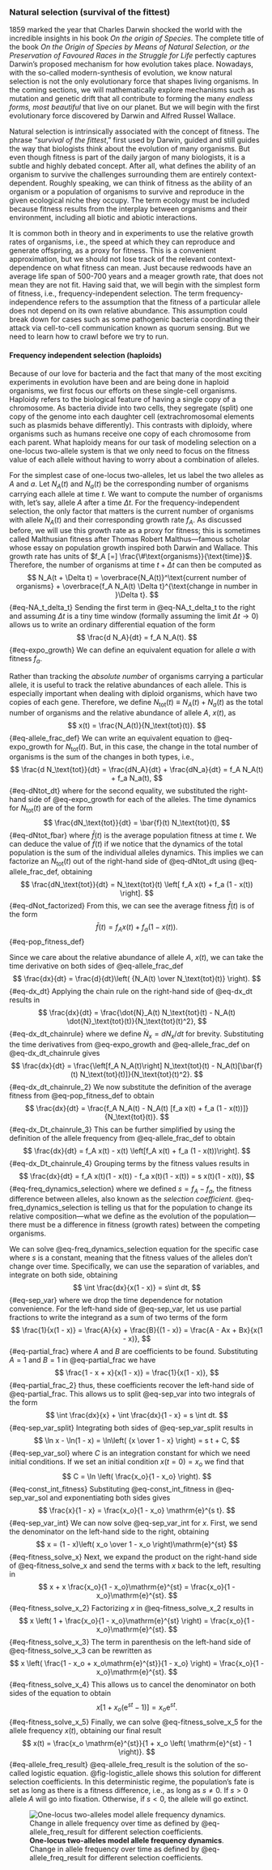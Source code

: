 ### Natural selection (survival of the fittest) {#sec-selection}

1859 marked the year that Charles Darwin shocked the world with the incredible
insights in his book *On the origin of Species*. The complete title of the book
*On the Origin of Species by Means of Natural Selection, or the Preservation of
Favoured Races in the Struggle for Life* perfectly captures Darwin's proposed
mechanism for how evolution takes place. Nowadays, with the so-called
modern-synthesis of evolution, we know natural selection is not the only
evolutionary force that shapes living organisms. In the coming sections, we will
mathematically explore mechanisms such as mutation and genetic drift that all
contribute to forming the many *endless forms, most beautiful* that live on our
planet. But we will begin with the first evolutionary force discovered by Darwin
and Alfred Russel Wallace.

Natural selection is intrinsically associated with the concept of fitness. The
phrase "*survival of the fittest*," first used by Darwin, guided and still
guides the way that biologists think about the evolution of many organisms. But
even though fitness is part of the daily jargon of many biologists, it is a
subtle and highly debated concept. After all, what defines the ability of an
organism to survive the challenges surrounding them are entirely
context-dependent. Roughly speaking, we can think of fitness as the ability of
an organism or a population of organisms to survive and reproduce in the given
ecological niche they occupy. The term ecology must be included because
fitness results from the interplay between organisms and their environment,
including all biotic and abiotic interactions.

It is common both in theory and in experiments to use the relative growth rates
of organisms, i.e., the speed at which they can reproduce and generate
offspring, as a proxy for fitness. This is a convenient approximation, but we
should not lose track of the relevant context-dependence on what fitness can
mean. Just because redwoods have an average life span of 500-700 years and a
meager growth rate, that does not mean they are not fit. Having said that, we
will begin with the simplest form of fitness, i.e., frequency-independent
selection. The term frequency-independence refers to the assumption that the
fitness of a particular allele does not depend on its own relative abundance.
This assumption could break down for cases such as some pathogenic bacteria
coordinating their attack via cell-to-cell communication known as quorum
sensing. But we need to learn how to crawl before we try to run.

#### Frequency independent selection (haploids) {#sec-freq_indep_haplo}

Because of our love for bacteria and the fact that many of the most exciting
experiments in evolution have been and are being done in haploid organisms, we
first focus our efforts on these single-cell organisms. Haploidy refers to the
biological feature of having a single copy of a chromosome. As bacteria divide
into two cells, they segregate (split) one copy of the genome into each daughter
cell (extrachromosomal elements such as plasmids behave differently). This
contrasts with diploidy, where organisms such as humans receive one copy of each
chromosome from each parent. What haploidy means for our task of modeling
selection on a one-locus two-allele system is that we only need to focus on the
fitness value of each allele without having to worry about a combination of
alleles.

For the simplest case of one-locus two-alleles, let us label the two alleles as
$A$ and $a$. Let $N_A(t)$ and $N_a(t)$ be the corresponding number of organisms
carrying each allele at time $t$. We want to compute the number of organisms
with, let's say, allele $A$ after a time $\Delta t$. For the
frequency-independent selection, the only factor that matters is the current
number of organisms with allele $N_A(t)$ and their corresponding growth rate
$f_A$. As discussed before, we will use this growth rate as a proxy for fitness;
this is sometimes called Malthusian fitness after Thomas Robert Malthus---famous
scholar whose essay on population growth inspired both Darwin and Wallace. This
growth rate has units of $f_A [=] \frac{\#\text{organisms}}{\text{time}}$.
Therefore, the number of organisms at time $t + \Delta t$ can then be computed
as
$$
N_A(t + \Delta t) = \overbrace{N_A(t)}^\text{current number of organisms}
+ \overbrace{f_A N_A(t) \Delta t}^{\text{change in number in }\Delta t}.
$${#eq-NA_t_delta_t}
Sending the first term in @eq-NA_t_delta_t to the right and assuming $\Delta t$
is a tiny time window (formally assuming the limit $\Delta t \rightarrow 0$)
allows us to write an ordinary differential equation of the form
$$
\frac{d N_A}{dt} = f_A N_A(t).
$${#eq-expo_growth}
We can define an equivalent equation for allele $a$ with fitness $f_a$.

Rather than tracking the *absolute number* of organisms carrying a particular
allele, it is useful to track the relative abundances of each allele. This is
especially important when dealing with diploid organisms, which have two copies
of each gene. Therefore, we define $N_{\text{tot}}(t) \equiv N_A(t) + N_a(t)$ as
the total number of organisms and the relative abundance of allele $A$, $x(t)$,
as
$$
x(t) = \frac{N_A(t)}{N_\text{tot}(t)}.
$${#eq-allele_frac_def}
We can write an equivalent equation to @eq-expo_growth for $N_\text{tot}(t)$.
But, in this case, the change in the total number of organisms is the sum of the
changes in both types, i.e.,
$$
\frac{d N_\text{tot}}{dt} = \frac{dN_A}{dt} + \frac{dN_a}{dt} 
= f_A N_A(t) + f_a N_a(t),
$${#eq-dNtot_dt}
where for the second equality, we substituted the right-hand side of
@eq-expo_growth for each of the alleles. The time dynamics for $N_\text{tot}(t)$
are of the form
$$
\frac{dN_\text{tot}}{dt} = \bar{f}(t) N_\text{tot}(t),
$${#eq-dNtot_fbar}
where $\bar{f}(t)$ is the average population fitness at time $t$. We can deduce
the value of $\bar{f}(t)$ if we notice that the dynamics of the total population
is the sum of the individual alleles dynamics. This implies we can factorize an
$N_\text{tot}(t)$ out of the right-hand side of @eq-dNtot_dt using
@eq-allele_frac_def, obtaining
$$
\frac{dN_\text{tot}}{dt} = 
N_\text{tot}(t) \left[ f_A x(t) + f_a (1 - x(t)) \right].
$${#eq-dNot_factorized}
From this, we can see the average fitness $\bar{f}(t)$ is of the form
$$
\bar{f}(t) = f_A x(t) + f_a (1 - x(t)).
$${#eq-pop_fitness_def}

Since we care about the relative abundance of allele $A$, $x(t)$, we can take
the time derivative on both sides of @eq-allele_frac_def
$$
\frac{dx}{dt} = \frac{d}{dt}\left( {N_A(t) \over N_\text{tot}(t)} \right).
$${#eq-dx_dt}
Applying the chain rule on the right-hand side of @eq-dx_dt results in
$$
\frac{dx}{dt} = \frac{\dot{N}_A(t) N_\text{tot}(t) - 
N_A(t) \dot{N}_\text{tot}(t)}{N_\text{tot}(t)^2},
$${#eq-dx_dt_chainrule}
where we define $\dot{N}_x = dN_x / dt$ for brevity. Substituting the time
derivatives from @eq-expo_growth and @eq-allele_frac_def on @eq-dx_dt_chainrule
gives
$$
\frac{dx}{dt} = \frac{\left[f_A N_A(t)\right] 
N_\text{tot}(t) - N_A(t)[\bar{f}(t) N_\text{tot}(t)]}{N_\text{tot}(t)^2}.
$${#eq-dx_dt_chainrule_2}
We now substitute the definition of the average fitness from @eq-pop_fitness_def
to obtain
$$
\frac{dx}{dt} = \frac{f_A N_A(t) - N_A(t) [f_a x(t) + f_a (1 - x(t))]}
{N_\text{tot}(t)}.
$${#eq-dx_Dt_chainrule_3}
This can be further simplified by using the definition of the allele frequency
from @eq-allele_frac_def to obtain
$$
\frac{dx}{dt} = f_A x(t) - x(t) \left[f_A x(t) + f_a (1 - x(t))\right].
$${#eq-dx_Dt_chainrule_4}
Grouping terms by the fitness values results in
$$
\frac{dx}{dt} = f_A x(t)(1 - x(t)) - f_a x(t)(1 - x(t)) = s x(t)(1 - x(t)),
$${#eq-freq_dynamics_selection}
where we defined $s = f_A - f_a$, the fitness difference between alleles, also
known as the *selection coefficient*. @eq-freq_dynamics_selection is telling us
that for the population to change its relative composition---what we define as
the evolution of the population---there must be a difference in fitness (growth
rates) between the competing organisms. 

We can solve @eq-freq_dynamics_selection equation for the specific case where
$s$ is a constant, meaning that the fitness values of the alleles don't change
over time. Specifically, we can use the separation of variables, and integrate
on both side, obtaining
$$
\int \frac{dx}{x(1 - x)} = s\int dt,
$${#eq-sep_var}
where we drop the time dependence for notation convenience. For the left-hand
side of @eq-sep_var, let us use partial fractions to write the integrand as a
sum of two terms of the form
$$
\frac{1}{x(1 - x)} = \frac{A}{x} + \frac{B}{(1 - x)}
= \frac{A - Ax + Bx}{x(1 - x)},
$${#eq-partial_frac}
where $A$ and $B$ are coefficients to be found. Substituting $A = 1$ and $B = 1$
in @eq-partial_frac we have
$$
\frac{1 - x + x}{x(1 - x)} = \frac{1}{x(1 - x)},
$${#eq-partial_frac_2}
thus, these coefficients recover the left-hand side of @eq-partial_frac. This
allows us to split @eq-sep_var into two integrals of the form
$$
\int \frac{dx}{x} + \int \frac{dx}{1 - x} = s \int dt.
$${#eq-sep_var_split}
Integrating both sides of @eq-sep_var_split results in
$$
\ln x - \ln(1 - x) = \ln\left( {x \over 1 - x} \right) = s t + C,
$${#eq-sep_var_sol}
where $C$ is an integration constant for which we need initial conditions. If we
set an initial condition $x(t = 0) = x_o$ we find that
$$
C = \ln \left( \frac{x_o}{1 - x_o} \right).
$${#eq-const_int_fitness}
Substituting @eq-const_int_fitness in @eq-sep_var_sol and exponentiating both
sides gives
$$
\frac{x}{1 - x} = \frac{x_o}{1 - x_o} \mathrm{e}^{s t}.
$${#eq-sep_var_int}
We can now solve @eq-sep_var_int for $x$. First, we send the denominator on the
left-hand side to the right, obtaining
$$
x = (1 - x)\left( x_o \over 1 - x_o \right)\mathrm{e}^{st}
$${#eq-fitness_solve_x}
Next, we expand the product on the right-hand side of @eq-fitness_solve_x and
send the terms with $x$ back to the left, resulting in
$$
x + x \frac{x_o}{1 - x_o}\mathrm{e}^{st} = \frac{x_o}{1 - x_o}\mathrm{e}^{st}.
$${#eq-fitness_solve_x_2}
Factorizing $x$ in @eq-fitness_solve_x_2 results in
$$
x \left( 1 + \frac{x_o}{1 - x_o}\mathrm{e}^{st} \right) = 
\frac{x_o}{1 - x_o}\mathrm{e}^{st}.
$${#eq-fitness_solve_x_3}
The term in parenthesis on the left-hand side of @eq-fitness_solve_x_3 can be
rewritten as
$$
x \left( \frac{1 - x_o + x_o\mathrm{e}^{st}}{1 - x_o} \right) =
\frac{x_o}{1 - x_o}\mathrm{e}^{st}.
$${#eq-fitness_solve_x_4} 
This allows us to cancel the denominator on both sides of the equation to obtain
$$
x \left[ 1 + x_o \left( \mathrm{e}^{st} - 1 \right) \right] = 
x_o \mathrm{e}^{st}.
$${#eq-fitness_solve_x_5}
Finally, we can solve @eq-fitness_solve_x_5 for the allele frequency $x(t)$,
obtaining our final 
result
$$
x(t) = \frac{x_o \mathrm{e}^{st}}{1 + x_o \left( \mathrm{e}^{st} - 1 \right)}.
$${#eq-allele_freq_result}
@eq-allele_freq_result is the solution of the so-called logistic equation.
@fig-logistic_allele shows this solution for different selection coefficients.
In this deterministic regime, the population's fate is set as long as there is a
fitness difference, i.e., as long as $s \neq 0$. If $s > 0$ allele $A$ will go
into fixation. Otherwise, if $s < 0$, the allele will go extinct.

![**One-locus two-alleles model allele frequency dynamics**. Change in allele
frequency over time as defined by @eq-allele_freq_result for different selection
coefficients.](./figures/forces_evolution/_selection_logistic){#fig-logistic_allele}
